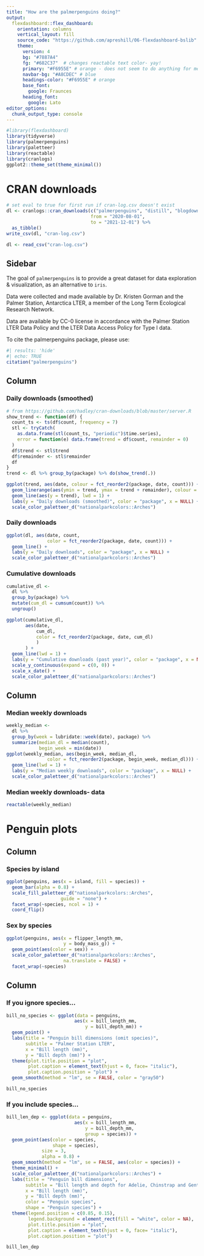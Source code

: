 ```yaml
---
title: "How are the palmerpenguins doing?"
output: 
  flexdashboard::flex_dashboard:
    orientation: columns
    vertical_layout: fill
    source_code: "https://github.com/apreshill/06-flexdashboard-bslib"
    theme:
      version: 4
      bg: "#7887A4"
      fg: "#682C37"  # changes reactable text color- yay!
      primary: "#F6955E" # orange - does not seem to do anything for me here
      navbar-bg: "#A8CDEC" # blue
      headings-color: "#F6955E" # orange
      base_font: 
        google: Fraunces
      heading_font:
        google: Lato
editor_options: 
  chunk_output_type: console
---
```


```r
#library(flexdashboard)
library(tidyverse)
library(palmerpenguins)
library(paletteer)
library(reactable)
library(cranlogs)
ggplot2::theme_set(theme_minimal())
```

# CRAN downloads

```r
# set eval to true for first run if cran-log.csv doesn't exist
dl <- cranlogs::cran_downloads(c("palmerpenguins", "distill", "blogdown"),
                               from = "2020-08-01",
                               to = "2021-12-01") %>% 
  as_tibble() 
write_csv(dl, "cran-log.csv")
```

```r
dl <- read_csv("cran-log.csv")
```

## Sidebar {.sidebar}

The goal of `palmerpenguins` is to provide a great dataset for data exploration & visualization, as an alternative to `iris`.

Data were collected and made available by Dr. Kristen Gorman and the Palmer Station, Antarctica LTER, a member of the Long Term Ecological Research Network.

Data are available by CC-0 license in accordance with the Palmer Station LTER Data Policy and the LTER Data Access Policy for Type I data.

To cite the palmerpenguins package, please use:

```r
#| results: 'hide'
#| echo: TRUE
citation("palmerpenguins")
```



## Column {data-width="450" .tabset}

### Daily downloads (smoothed)


```r
# from https://github.com/hadley/cran-downloads/blob/master/server.R
show_trend <- function(df) {
  count_ts <- ts(df$count, frequency = 7)
  stl <- tryCatch(
    as.data.frame(stl(count_ts, "periodic")$time.series),
    error = function(e) data.frame(trend = df$count, remainder = 0)
  )
  df$trend <- stl$trend
  df$remainder <- stl$remainder
  df
}
trend <- dl %>% group_by(package) %>% do(show_trend(.))

ggplot(trend, aes(date, colour = fct_reorder2(package, date, count))) +
  geom_linerange(aes(ymin = trend, ymax = trend + remainder), colour = "grey85", alpha = .5, lwd = 1) +
  geom_line(aes(y = trend), lwd = 1) +
  labs(y = "Daily downloads (smoothed)", color = "package", x = NULL) +
  scale_color_paletteer_d("nationalparkcolors::Arches")
```

### Daily downloads

```r
ggplot(dl, aes(date, count, 
               color = fct_reorder2(package, date, count))) +
  geom_line() +
  labs(y = "Daily downloads", color = "package", x = NULL) +
  scale_color_paletteer_d("nationalparkcolors::Arches")
```

### Cumulative downloads

```r
cumulative_dl <- 
  dl %>% 
  group_by(package) %>% 
  mutate(cum_dl = cumsum(count)) %>% 
  ungroup() 

ggplot(cumulative_dl, 
       aes(date, 
           cum_dl, 
           color = fct_reorder2(package, date, cum_dl)
           )
       ) +
  geom_line(lwd = 1) +
  labs(y = "Cumulative downloads (past year)", color = "package", x = NULL) +
  scale_y_continuous(expand = c(0, 0)) +
  scale_x_date() +
  scale_color_paletteer_d("nationalparkcolors::Arches")
```

## Column {data-width="550"}

### Median weekly downloads

```r
weekly_median <-
  dl %>% 
  group_by(week = lubridate::week(date), package) %>% 
  summarize(median_dl = median(count),
            begin_week = min(date))
ggplot(weekly_median, aes(begin_week, median_dl, 
               color = fct_reorder2(package, begin_week, median_dl))) +
  geom_line(lwd = 1) +
  labs(y = "Median weekly downloads", color = "package", x = NULL) +
  scale_color_paletteer_d("nationalparkcolors::Arches")
```

### Median weekly downloads- data

```r
reactable(weekly_median)
```


# Penguin plots

## Column

### Species by island

```r
ggplot(penguins, aes(x = island, fill = species)) +
  geom_bar(alpha = 0.8) +
  scale_fill_paletteer_d("nationalparkcolors::Arches",
                    guide = "none") +
  facet_wrap(~species, ncol = 1) +
  coord_flip()
```

### Sex by species

```r
ggplot(penguins, aes(x = flipper_length_mm,
                     y = body_mass_g)) +
  geom_point(aes(color = sex)) +
  scale_color_paletteer_d("nationalparkcolors::Arches",
                     na.translate = FALSE) +
  facet_wrap(~species)
```

## Column

### If you ignore species...

```r
bill_no_species <- ggplot(data = penguins,
                         aes(x = bill_length_mm,
                             y = bill_depth_mm)) +
  geom_point() +
  labs(title = "Penguin bill dimensions (omit species)",
       subtitle = "Palmer Station LTER",
       x = "Bill length (mm)",
       y = "Bill depth (mm)") +
  theme(plot.title.position = "plot",
        plot.caption = element_text(hjust = 0, face= "italic"),
        plot.caption.position = "plot") +
  geom_smooth(method = "lm", se = FALSE, color = "gray50")

bill_no_species
```

### If you include species...

```r
bill_len_dep <- ggplot(data = penguins,
                         aes(x = bill_length_mm,
                             y = bill_depth_mm,
                             group = species)) +
  geom_point(aes(color = species,
                 shape = species),
             size = 3,
             alpha = 0.8) +
  geom_smooth(method = "lm", se = FALSE, aes(color = species)) +
  theme_minimal() +
  scale_color_paletteer_d("nationalparkcolors::Arches") +
  labs(title = "Penguin bill dimensions",
       subtitle = "Bill length and depth for Adelie, Chinstrap and Gentoo Penguins at Palmer Station LTER",
       x = "Bill length (mm)",
       y = "Bill depth (mm)",
       color = "Penguin species",
       shape = "Penguin species") +
  theme(legend.position = c(0.85, 0.15),
        legend.background = element_rect(fill = "white", color = NA),
        plot.title.position = "plot",
        plot.caption = element_text(hjust = 0, face= "italic"),
        plot.caption.position = "plot")

bill_len_dep
```


